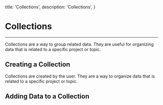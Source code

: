 
  title: 'Collections',
  description: 'Collections',
}


# Collections

<PageInformationalData lastModified={lastModified} />

---

Collections are a way to group related data. They are useful for organizing data that is related to a specific project or topic.

## Creating a Collection

Collections are created by the user. They are a way to organize data that is related to a specific project or topic.

## Adding Data to a Collection

